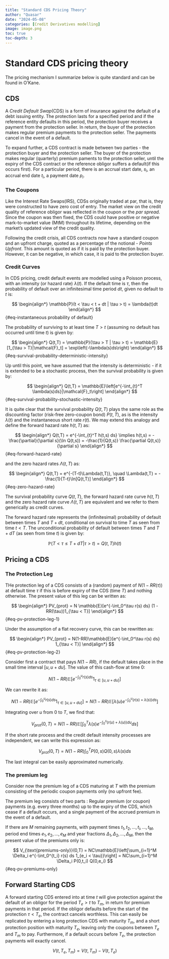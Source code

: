 ```yaml
---
title: "Standard CDS Pricing Theory"
author: "Quasar"
date: "2024-05-08"
categories: [Credit Derivatives modelling]     
image: image.png
toc: true
toc-depth: 3
---
```


# Standard CDS pricing theory

The pricing mechanism I summarize below is quite standard and can be found in O'Kane.

## CDS

A *Credit Default Swap*(CDS) is a form of insurance against the default of a debt issuing entity. The protection lasts for a specified period and if the reference entity defaults in this period, the protection buyer receives a payment from the protection seller. In return, the buyer of the protection makes regular premium payments to the protection seller. The payments cancel in the event of a default.

To expand further, a CDS contract is made between two parties - the protection buyer and the protection seller. The buyer of the protection makes regular (quarterly) premium paments to the protection seller, until the expiry of the CDS contract or the reference obligor suffers a default(if this occurs first). For a particular period, there is an accrual start date, $s_i$, an accrual end date $t_i$, a payment date $p_i$. 

### The Coupons

Like the Interest Rate Swaps(IRS), CDSs originally traded at par, that is, they were constructed to have zero cost of entry. The market view on the credit quality of reference obligor was reflected in the coupon or the *par spread*. Since the coupon was then fixed, the CDS could have positive or negative mark-to-market value (MtM) throughout its lifetime, depending on the market's updated view of the credit quality.

Following the credit crisis, all CDS contracts now have a standard coupon and an upfront charge, quoted as a percentage of the notional - *Points Upfront*. This amount is quoted as if it is paid by the protection buyer. However, it can be negative, in which case, it is paid to the protection buyer.

### Credit Curves

In CDS pricing, credit default events are modelled using a Poisson process, with an intensity (or hazard rate) $\lambda(t)$. If the default time is $\tau$, then the probability of default over an infinitesimal time period $dt$, given no default to $t$ is:

$$
\begin{align*}
\mathbb{P}(t < \tau < t + dt | \tau > t) = \lambda(t)dt
\end{align*}
$$ {#eq-instantaneous probability of default}

The probability of surviving to at least time $T > t$ (assuming no default has occurred until time $t$) is given by:

$$
\begin{align*}
Q(t,T) = \mathbb{P}(\tau > T | \tau > t) = \mathbb{E}[1_{\tau > T}|\mathcal{F}_t] = \exp\left(-\lambda(s)ds\right)
\end{align*}
$$ {#eq-survival-probability-deterministic-intensity}

Up until this point, we have assumed that the intensity is deterministic - if it is extended to be a stochastic process, then the survival probability is given by:

$$
\begin{align*}
Q(t,T) = \mathbb{E}\left[e^{-\int_{t}^T \lambda(s)ds}|\mathcal{F}_t\right]
\end{align*}
$${#eq-survival-probability-stochastic-intensity}

It is quite clear that the survival probability $Q(t,T)$ plays the same role as the discounting factor (risk-free zero-coupon bond) $P(t,T)$, as is the intensity $\lambda(t)$ and the instantaneous short rate $r(t)$. We may extend this analogy and define the forward hazard rate $h(t,T)$ as:

$$
\begin{align*}
Q(t,T) = e^{-\int_{t}^T h(t,s) ds} \implies h(t,s) = -\frac{\partial}{\partial s}(\ln Q(t,s)) = -\frac{1}{Q(t,s)} \frac{\partial Q(t,s)}{\partial s}
\end{align*}
$${#eq-forward-hazard-rate}

and the zero hazard rates $\Lambda(t,T)$ as:

$$
\begin{align*}
Q(t,T) = e^{-(T-t)\Lambda(t,T)}, \quad \Lambda(t,T) = -\frac{1}{T-t}\ln[Q(t,T)]
\end{align*}
$${#eq-zero-hazard-rate}

The survival probability curve $Q(t,T)$, the forward hazard rate curve $h(t,T)$ and the zero hazard rate curve $\Lambda(t,T)$ are equivalent and we refer to them generically as credit curves.

The forward hazard rate represents the (infinitesimal) probability of default between times $T$ and $T+dt$, conditional on survival to time $T$ as seen from time $t < T$. The unconditional probability of default between times $T$ and $T+dT$ (as seen from time $t$) is given by:

$$
\mathbb{P}(T < \tau \leq T + dT | \tau > t ) = Q(t,T)h(t)
$$

## Pricing a CDS

### The Protection Leg

THe protection leg of a CDS consists of a (random) payment of $N(1 - RR(\tau))$ at default time $\tau$ if this is before expiry of the CDS (time $T$) and nothing otherwise. The present value of this leg can be written as:

$$
\begin{align*}
PV_{prot} = N \mathbb{E}[e^{-\int_0^\tau r(s) ds} (1 - RR(\tau))1_{\tau < T}]
\end{align*}
$${#eq-pv-protection-leg-1}

Under the assumption of a flat recovery curve, this can be rewritten as:

$$
\begin{align*}
PV_{prot} = N(1-RR)\mathbb{E}[e^{-\int_0^\tau r(s) ds} 1_{\tau < T}]
\end{align*}
$${#eq-pv-protection-leg-2}

Consider first a contract that pays $N(1-RR)$, if the default takes place in the small time interval $[u,u+du]$. The value of this cash-flow at time $0$:

$$
N(1-RR)\mathbb{E}[e^{-\int_0^u r(s)ds } 1_{\tau\in[u,u+du]}]
$$

We can rewrite it as:

$$
N(1-RR)\mathbb{E}[e^{-\int_0^u r(s)ds } 1_{\tau\in[u,u+du]}] = N(1-RR)\mathbb{E}[ \lambda(u) e^{-\int_0^u (r(s) + \lambda(s))ds }] 
$$

Integrating over $u$ from $0$ to $T$, we find that:

$$
V_{prot}(0,T) = N(1-RR)\mathbb{E}\left[\int_0^T \lambda(s) e^{-\int_0^s (r(u) + \lambda(u))du} ds \right]
$$

If the short rate process and the credit default intensity processes are independent, we can write this expression as:

$$
V_{prot}(0,T) = N(1-RR) \int_0^T  P(0,s) Q(0,s)\lambda(s) ds
$$

The last integral can be easily approximated numerically.

### The premium leg

Consider now the premium leg of a CDS maturing at $T$ with the premium consisting of the periodic coupon payments only (no upfront fee). 

The premium leg consists of two parts : Regular premium (or coupon) payments (e.g. every three months) up to the expiry of the CDS, which cease if a default occurs, and a single payment of the accrued premium in the event of a default.

If there are $M$ remaining payments, with payment times $t_1,t_2,\ldots,t_i,\ldots,t_M$, period end times $e_1,e_2,\ldots,e_M$ and year fractions $\Delta_1, \Delta_2,\ldots,\Delta_M$, then the present value of the premiums only is:

$$
V_{\text{premiums-only}}(0,T) = NC\mathbb{E}\left[\sum_{i=1}^M \Delta_i e^{-\int_0^{t_i} r(s) ds 1_{e_i < \tau}}\right] = NC\sum_{i=1}^M \Delta_i P(0,t_i) Q(0,e_i)
$${#eq-pv-premiums-only}

## Forward Starting CDS

A forward starting CDS entered into at time $t$ will give protection against the default of an obligor for the period $T_e > t$ to $T_m$, in return for premium payments in that period. If the obligor defaults before the start of the protection $\tau < T_e$, the contract cancels worthless. This can easily be replicated by entering a long protection CDS with maturity $T_m$, and a short protection position with maturity $T_e$, leaving only the coupons between $T_e$ and $T_m$ to pay. Furthermore, if a default occurs before $T_e$, the protection payments will exactly cancel. 

$$
V(t,T_e, T_m) = V(t, T_m) - V(t,T_e)
$$

